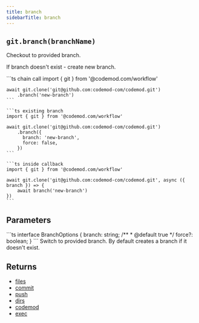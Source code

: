 ```yaml
---
title: branch
sidebarTitle: branch
---
```


## `git.branch(branchName)`

Checkout to provided branch.

If branch doesn't exist - create new branch.

<CodeGroup>
    ```ts chain call
    import { git } from '@codemod.com/workflow'

    await git.clone('git@github.com:codemod-com/codemod.git')
        .branch('new-branch')
    ```

    ```ts existing branch
    import { git } from '@codemod.com/workflow'

    await git.clone('git@github.com:codemod-com/codemod.git')
        .branch({
          branch: 'new-branch',
          force: false,
        })
    ```

    ```ts inside callback
    import { git } from '@codemod.com/workflow'

    await git.clone('git@github.com:codemod-com/codemod.git', async ({ branch }) => {
        await branch('new-branch')
    })
    ```
</CodeGroup>

## Parameters

<ParamField path="branchName" type="string | BranchOptions" required>
  ```ts
  interface BranchOptions {
    branch: string;
    /**
     * @default true
     */
    force?: boolean;
  }
  ```
  Switch to provided branch. By default creates a branch if it doesn't exist.
</ParamField>

## Returns

- [files](/api-reference/file/files)
- [commit](/api-reference/git/commit)
- [push](/api-reference/git/push)
- [dirs](/api-reference/file/dirs)
- [codemod](/api-reference/transformation/codemod)
- [exec](/api-reference/command/exec)